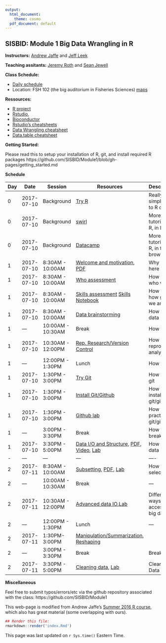 ```yaml
---
output:
  html_document:
    theme: cosmo
  pdf_document: default
---
```


## SISBID: Module 1 Big Data Wrangling in R 

**Instructors:** [Andrew Jaffe](http://www.aejaffe.com/) and [Jeff Leek](http://www.jtleek.com/)

**Teaching assitants:** [Jeremy Roth](http://students.washington.edu/jhroth/) and [Sean Jewell](http://www.stat.washington.edu/~swjewell/)

**Class Schedule:**

* [Daily schedule](https://www.biostat.washington.edu/suminst/participants)
* Location: FSH 102 (the big auditorium in Fisheries Sciences) [maps](https://www.biostat.washington.edu/suminst/maps)

**Ressources:**

* [R project](http://www.r-project.org/)
* [Rstudio](http://www.rstudio.com/),
* [Bioconductor](http://bioconductor.org/)
* [Rstudio's cheatsheets](http://www.rstudio.com/resources/cheatsheets/) 
* [Data Wrangling cheatsheet](https://www.rstudio.com/wp-content/uploads/2015/02/data-wrangling-cheatsheet.pdf)
* [Data.table cheatsheet](https://s3.amazonaws.com/assets.datacamp.com/img/blog/data+table+cheat+sheet.pdf)

**Getting Started:**

Please read this to setup your installation of R, git, and install required R packages
https://github.com/SISBID/Module1/blob/gh-pages/getting_started.md

**Schedule**


| Day  | Date  |  Session | Resources  |  Description |
|----|------------|--------------|---------------------|--------------------------------------|
| 0  | 2017-07-10  | Background  | [Try R](http://tryr.codeschool.com/)  | Really simple intro to R online  |
| 0  | 2017-07-10  | Background | [swirl](http://swirlstats.com/)  | More tutorials on R, in R  |
| 0 | 2017-07-10 | Background | [Datacamp](http://datacamp.com/) | More tutorials on R, in the browser |
| 1 | 2017-07-10 | 8:30AM - 10:00AM |[Welcome and motivation](https://docs.google.com/presentation/d/1WeOfmSZTWUm74rA-jqV-gnoQcI1oJpe6ecntWPJ-iK8/edit), [PDF](lecture_notes/SISBID_Intro.pdf)|Why you're here|
| 1 | 2017-07-10 | 8:30AM - 10:00AM | [Who assessment](https://docs.google.com/spreadsheets/d/103vUoftv2dLNZ_FcAz08b5ptIkWN4W2RaFn7VF39FJ8/edit#gid=0) | How to see who we are|
| 1 | 2017-07-10 | 8:30AM - 10:00AM | [Skills assessment](https://docs.google.com/spreadsheets/d/1YuQ3EYXtp6uRgYxmSW6UP6km9FqEKM_FHBq5NtacK2U/pubhtml) [Skills Notebook](https://raw.githubusercontent.com/SISBID/Module1/gh-pages/labs/skills_notebook.Rmd) | How to see how good we are|
| 1 | 2017-07-10 | 8:30AM - 10:00AM |[Data brainstorming](https://docs.google.com/document/d/1yxcXeKAGhu1CyPatuBmgfRp4XbVJVEhc2Zp4Yl-Q9pk/edit?usp=sharing) | How to find data |
|1 | --- | 10:00AM - 10:30AM | Break | How to rest |
|1 | 2017-07-10 | 10:30AM - 12:00PM | [Rep. Research/Version Control](https://docs.google.com/presentation/d/1F2tyP9nsHcY9DT5B6rSS95sIA9DEreDNt7s_HmbrINw/edit?usp=sharing) | How to reproduce analysis  |
|1 | --- | 12:00PM - 1:30PM | Lunch | How to eat |
|1 | 2017-07-10 | 1:30PM - 3:00PM | [Try Git](https://try.github.io/levels/1/challenges/1) | How to try git|
|1 | 2017-07-10 | 1:30PM - 3:00PM | [Install Git/Github](http://stat545.com/git00_index.html) | How to install git/github|
|1 | 2017-07-10 | 1:30PM - 3:00PM | [Github lab](https://github.com/SISBID/Module1/blob/gh-pages/labs/github-lab.md) | How to practice git/github|
|1 | --- | 3:00PM - 3:30PM | Break | How to break |
|1 | 2017-07-10 | 3:30PM - 5:00PM | [Data I/O and Structure](lecture_notes/Data_IO_and_structure.html), [PDF](lecture_notes/Data_IO_and_Structure.pdf), [Video](https://www.youtube.com/edit?o=U&video_id=o9O2HG6E4lw), [Lab](labs/data-io-lab.Rmd)|How R sees data|
|-| ---|---|---|----|
|2 | 2017-07-11 | 8:30AM - 10:00AM |[Subsetting](lecture_notes/Subsetting_Data_in_R.html), [PDF](lecture_notes/Subsetting_Data_in_R.pdf), [Lab](labs/subsetting-data-lab.Rmd)<!--, [Key](labs/subsetting-data-lab-key.Rmd)-->|How to select data|
|2 | --- | 10:00AM - 10:30AM | Break | --- |
|2 | 2017-07-11 | 10:30AM - 12:00PM | [Advanced data IO](https://docs.google.com/presentation/d/1KNopKzl_cR9z9HQt_22RuvIQOsZe4pxM2G7spT_AVoc/edit?usp=sharing),[Lab](labs/web-api-lab.Rmd) | Different ways of accessing big data|
|2 | --- | 12:00PM - 1:30PM | Lunch| --- |
|2 | 2017-07-11 | 1:30PM-3:00PM | [Manipulation/Summarization](https://docs.google.com/presentation/d/15meI7W3MeF0afEV5ggdqXfwOIlwy5tcFYTJM-VUGHTs/edit?usp=sharing), [Reshaping](lecture_notes/Manipulating_Data_in_R.html)| |
|2 | --- | 3:00PM - 3:30PM | Break | Break |
|2 | 2017-07-11 | 3:30PM - 5:00PM | [Cleaning data](lecture_notes/Data_Cleaning.html), [Lab](labs/data-cleaning-lab.Rmd)<!--, [Key](labs/data-cleaning-lab-key.Rmd)-->|Cleaning Data|
<!--
|3 | --- | 10:00AM - 10:30AM | Break | --- |
|3 | 2017-07-12 | 10:30AM-12:00PM | [Databases/data.tables](https://docs.google.com/presentation/d/1Er4xRtvZA6iRuuCQcVK0H-WcxMe04IEZgNlWLQCOjGM/edit?usp=sharing), [Big Data "Tricks"](lecture_notes/Big_Data_Tricks.html), [Bioconductor/Genomics](https://docs.google.com/presentation/d/1N_98xkBZmPeeYdY5jRMFHNcIKMnUK_AXyiroGH6qhhg/edit?usp=sharing) |  | 
-->

**Miscellaneous**

Feel free to submit typos/errors/etc via the github repository associated with the class: 
https://github.com/SISBID/Module1

This web-page is modified from Andrew Jaffe's [Summer 2016 R course](http://www.aejaffe.com/summerR_2016/), which also has great material (some overlapping with ours).

```r
## Render this file:
rmarkdown::render('index.Rmd')
```

This page was last updated on `r Sys.time()` Eastern Time.
